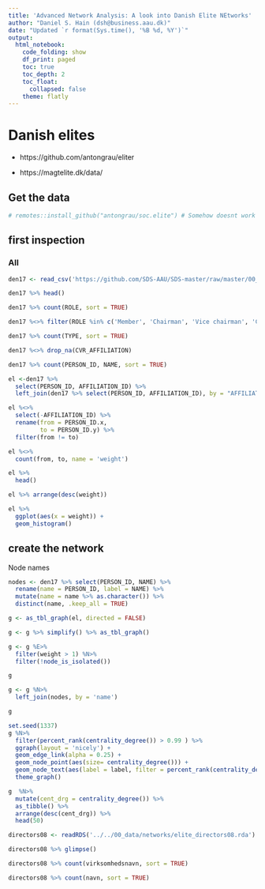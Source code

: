 ```yaml
---
title: 'Advanced Network Analysis: A look into Danish Elite NEtworks'
author: "Daniel S. Hain (dsh@business.aau.dk)"
date: "Updated `r format(Sys.time(), '%B %d, %Y')`"
output:
  html_notebook:
    code_folding: show
    df_print: paged
    toc: true
    toc_depth: 2
    toc_float:
      collapsed: false
    theme: flatly
---
```


# Danish elites

* https://github.com/antongrau/eliter

* https://magtelite.dk/data/

## Get the data

```r
# remotes::install_github("antongrau/soc.elite") # Somehow doesnt work
```


## first inspection

### All

```r
den17 <- read_csv('https://github.com/SDS-AAU/SDS-master/raw/master/00_data/networks/elite_den17.csv') 
```

```r
den17 %>% head()
```


```r
den17 %>% count(ROLE, sort = TRUE)
```


```r
den17 %<>% filter(ROLE %in% c('Member', 'Chairman', 'Vice chairman', 'Chief executive', 'Executive'))
```


```r
den17 %>% count(TYPE, sort = TRUE)
```


```r
den17 %<>% drop_na(CVR_AFFILIATION)
```

```r
den17 %>% count(PERSON_ID, NAME, sort = TRUE)
```
```r
el <-den17 %>%
  select(PERSON_ID, AFFILIATION_ID) %>%
  left_join(den17 %>% select(PERSON_ID, AFFILIATION_ID), by = "AFFILIATION_ID") 
```

```r
el %<>% 
  select(-AFFILIATION_ID) %>%
  rename(from = PERSON_ID.x, 
         to = PERSON_ID.y) %>%
  filter(from != to)
```

```r
el %<>%
  count(from, to, name = 'weight') 
```

```r
el %>% 
  head()
```

```r
el %>% arrange(desc(weight)) 
```
```r
el %>% 
  ggplot(aes(x = weight)) +
  geom_histogram()
```


## create the network

Node names

```r
nodes <- den17 %>% select(PERSON_ID, NAME) %>%
  rename(name = PERSON_ID, label = NAME) %>%
  mutate(name = name %>% as.character()) %>%
  distinct(name, .keep_all = TRUE)
```

```r
g <- as_tbl_graph(el, directed = FALSE)
```

```r
g <- g %>% simplify() %>% as_tbl_graph()
```

```r
g <- g %E>%
  filter(weight > 1) %N>%
  filter(!node_is_isolated())
```



```r
g
```

```r
g <- g %N>% 
  left_join(nodes, by = 'name')
```

```r
g
```

```r
set.seed(1337)
g %N>% 
  filter(percent_rank(centrality_degree()) > 0.99 ) %>%
  ggraph(layout = 'nicely') + 
  geom_edge_link(alpha = 0.25) +
  geom_node_point(aes(size= centrality_degree())) +
  geom_node_text(aes(label = label, filter = percent_rank(centrality_degree()) > 0.90, alpha = percent_rank(centrality_degree())), repel = TRUE) + 
  theme_graph()
```
```r
g  %N>%
  mutate(cent_drg = centrality_degree()) %>%
  as_tibble() %>%
  arrange(desc(cent_drg)) %>%
  head(50)
```





























```r
directors08 <- readRDS('../../00_data/networks/elite_directors08.rda') %>% as_tibble()
```

```r
directors08 %>% glimpse()
```

```r
directors08 %>% count(virksomhedsnavn, sort = TRUE)
```

```r
directors08 %>% count(navn, sort = TRUE)
```



